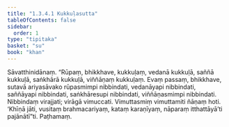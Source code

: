 ```yaml
---
title: "1.3.4.1 Kukkuḷasutta"
tableOfContents: false
sidebar:
  order: 1
type: "tipitaka"
basket: "su"
book: "khan"
---
```



<DynamicBreadcrumb />

<Division number="136" book="khan">

<Paragraph number="761" book="khan">
Sāvatthinidānaṃ. “Rūpaṃ, bhikkhave, kukkuḷaṃ, vedanā kukkuḷā, saññā kukkuḷā, saṅkhārā kukkuḷā, viññāṇaṃ kukkuḷaṃ. Evaṃ passaṃ, bhikkhave, sutavā ariyasāvako rūpasmimpi nibbindati, vedanāyapi nibbindati, saññāyapi nibbindati, saṅkhāresupi nibbindati, viññāṇasmimpi nibbindati. Nibbindaṃ virajjati; virāgā vimuccati. Vimuttasmiṃ vimuttamiti ñāṇaṃ hoti. ‘Khīṇā jāti, vusitaṃ brahmacariyaṃ, kataṃ karaṇīyaṃ, nāparaṃ itthattāyā’ti pajānātī”ti.

</Paragraph>
</Division>

<Paragraph number="762" type="center" book="khan">
Paṭhamaṃ.
</Paragraph>